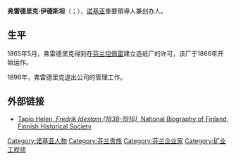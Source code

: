 {{Infobox person
| name=弗雷德里克·伊德斯坦
| native_name        = Knut Fredrik Idestam
| native_name_lang   = sv
| image = Fredrik Idestam.png
| image_size = 200px
| caption = 
| nationality = {{FIN}} 
| birth_date = {{birth date|1838|10|28}}
| birth_place = [[芬蘭大公國|芬蘭大公國]][[哈圖拉|哈圖拉]]
| death_date = {{death date and age|1916|4|8|1838|10|28}}
| death_place = 芬蘭大公國[[赫爾辛基|赫爾辛基]]
| known_for = [[诺基亚|诺基亚]]重要領導人兼创办人
}}

'''弗雷德里克·伊德斯坦'''（{{lang-sv|Knut Fredrik Idestam}}；{{bd|1838年|10月28日|1916年|4月8日}}），[[诺基亚|诺基亚]]重要領導人兼创办人。

==生平==
1865年5月，弗雷德里克得到在[[芬兰|芬兰]][[坦佩雷|坦佩雷]]建立造纸厂的许可，该厂于1866年开始运作。

1896年，弗雷德里克退出公司的管理工作。

==外部链接==
*[http://www.kansallisbiografia.fi/english/?id=4296 Tapio Helen, ''Fredrik Idestam (1838–1916)'', National Biography of Finland, Finnish Historical Society] {{WebCite|url=https://www.webcitation.org/61Bgu1IoR?url=http://www.kansallisbiografia.fi/english/?id=4296 |date=20110824225236 |dateformat=iso }}

{{诺基亚}}
{{Authority control}}

{{DEFAULTSORT:Idestam, Fredrik}}
[[Category:诺基亚人物|Category:诺基亚人物]]
[[Category:芬兰贵族|Category:芬兰贵族]]
[[Category:芬兰企业家|Category:芬兰企业家]]
[[Category:矿业工程师|Category:矿业工程师]]
